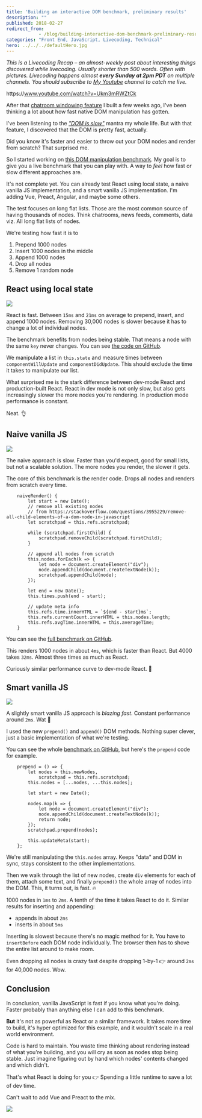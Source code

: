 ```yaml
---
title: 'Building an interactive DOM benchmark, preliminary results'
description: ""
published: 2018-02-27
redirect_from: 
            - /blog/building-interactive-dom-benchmark-preliminary-results/swizec/8219
categories: "Front End, JavaScript, Livecoding, Technical"
hero: ../../../defaultHero.jpg
---
```

_This is a Livecoding Recap – an almost-weekly post about interesting things discovered while livecoding. Usually shorter than 500 words. Often with pictures. Livecoding happens almost **every Sunday at 2pm PDT** on multiple channels. You should subscribe to [My Youtube](https://www.youtube.com/TheSwizec) channel to catch me live._



https&#x3A;//www.youtube.com/watch?v=Ukm3mRWZtCk



After that [chatroom windowing feature](https://swizec.com/blog/build-list-virtualization/swizec/8167) I built a few weeks ago, I've been thinking a lot about how fast native DOM manipulation has gotten.



I've been listening to the [_"DOM is slow"_](https://www.google.com/search?q=dom+is+slow&oq=dom+is+slow&aqs=chrome..69i57j0l5.1249j0j1&sourceid=chrome&ie=UTF-8) mantra my whole life. But with that feature, I discovered that the DOM is pretty fast, actually.



Did you know it's faster and easier to throw out your DOM nodes and render from scratch? That surprised me.



So I started working on [this DOM manipulation benchmark](https://dom-benchmark.now.sh/). My goal is to give you a live benchmark that you can play with. A way to _feel_ how fast or slow different approaches are.



It's not complete yet. You can already test React using local state, a naive vanilla JS implementation, and a smart vanilla JS implementation. I'm adding Vue, Preact, Angular, and maybe some others.



The test focuses on long flat lists. Those are the most common source of having thousands of nodes. Think chatrooms, news feeds, comments, data viz. All long flat lists of nodes.



We're testing how fast it is to



1. Prepend 1000 nodes
2. Insert 1000 nodes in the middle
3. Append 1000 nodes
4. Drop all nodes
5. Remove 1 random node



## React using local state



![](./img/blog-wp-content-uploads-2018-02-react-dom.gif)



React is fast. Between `15ms` and `21ms` on average to prepend, insert, and append 1000 nodes. Removing 30,000 nodes is slower because it has to change a lot of individual nodes.



The benchmark benefits from nodes being stable. That means a node with the same `key` never changes. You can see [the code on GitHub](https://github.com/Swizec/dom-benchmark/blob/master/src/benchmarks/ReactBenchmark.js).



We manipulate a list in `this.state` and measure times between `componentWillUpdate` and `componentDidUpdate`. This should exclude the time it takes to manipulate our list.



What surprised me is the stark difference between dev-mode React and production-built React. React in dev mode is not only slow, but also gets increasingly slower the more nodes you're rendering. In production mode performance is constant.



Neat. 👌



## Naive vanilla JS



![](./img/blog-wp-content-uploads-2018-02-naive-js-dom.gif)



The naive approach is slow. Faster than you'd expect, good for small lists, but not a scalable solution. The more nodes you render, the slower it gets.



The core of this benchmark is the render code. Drops all nodes and renders from scratch every time.



```
    naiveRender() {
        let start = new Date();
        // remove all existing nodes
        // from https://stackoverflow.com/questions/3955229/remove-all-child-elements-of-a-dom-node-in-javascript
        let scratchpad = this.refs.scratchpad;

        while (scratchpad.firstChild) {
            scratchpad.removeChild(scratchpad.firstChild);
        }

        // append all nodes from scratch
        this.nodes.forEach(k => {
            let node = document.createElement("div");
            node.appendChild(document.createTextNode(k));
            scratchpad.appendChild(node);
        });

        let end = new Date();
        this.times.push(end - start);

        // update meta info
        this.refs.time.innerHTML = `${end - start}ms`;
        this.refs.currentCount.innerHTML = this.nodes.length;
        this.refs.avgTime.innerHTML = this.averageTime;
    }
```



You can see the [full benchmark on GitHub](https://github.com/Swizec/dom-benchmark/blob/master/src/benchmarks/VanillaBenchmark.js).



This renders 1000 nodes in about `4ms`, which is faster than React. But 4000 takes `32ms`. Almost three times as much as React.



Curiously similar performance curve to dev-mode React. 🤔



## Smart vanilla JS



![](./img/blog-wp-content-uploads-2018-02-smart-js-dom.gif)



A slightly smart vanilla JS approach is _blazing fast_. Constant performance around `2ms`. Wat 🤨



I used the new `prepend()` and `append()` DOM methods. Nothing super clever, just a basic implementation of what we're testing.



You can see the whole [benchmark on GitHub](https://github.com/Swizec/dom-benchmark/blob/master/src/benchmarks/SmartVanillaBenchmark.js), but here's the `prepend` code for example.



```
    prepend = () => {
        let nodes = this.newNodes,
            scratchpad = this.refs.scratchpad;
        this.nodes = [...nodes, ...this.nodes];

        let start = new Date();

        nodes.map(k => {
            let node = document.createElement("div");
            node.appendChild(document.createTextNode(k));
            return node;
        });
        scratchpad.prepend(nodes);

        this.updateMeta(start);
    };
```



We're still manipulating the `this.nodes` array. Keeps "data" and DOM in sync, stays consistent to the other implementations.



Then we walk through the list of new nodes, create `div` elements for each of them, attach some text, and finally `prepend()` the whole array of nodes into the DOM. This, it turns out, is fast. 🔥



1000 nodes in `1ms` to `2ms`. A tenth of the time it takes React to do it. Similar results for inserting and appending:



- appends in about `2ms`
- inserts in about `5ms`



Inserting is slowest because there's no magic method for it. You have to `insertBefore` each DOM node individually. The browser then has to shove the entire list around to make room.



Even dropping all nodes is crazy fast despite dropping 1-by-1 👉 around `2ms` for 40,000 nodes. Wow.



## Conclusion



In conclusion, vanilla JavaScript is fast if you know what you're doing. Faster probably than anything else I can add to this benchmark.



**But** it's not as powerful as React or a similar framework. It takes more time to build, it's hyper optimized for this example, and it wouldn't scale in a real world environment.



Code is hard to maintain. You waste time thinking about rendering instead of what you're building, and you will cry as soon as nodes stop being stable. Just imagine figuring out by hand which nodes' contents changed and which didn't.



That's what React is doing for you 👉 Spending a little runtime to save a lot of dev time.



Can't wait to add Vue and Preact to the mix.



![](./img/media-l2JehIXdp8F7Up5sc-giphy.gif)